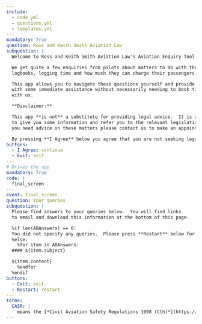 ```yml
---
include:
  - code.yml
  - questions.yml
  - templates.yml
---
mandatory: True
question: Ross and Keith Smith Aviation Law
subquestion: |
  Welcome to Ross and Keith Smith Aviation Law's Aviation Enquiry Tool.

  We get quite a few enquiries from pilots about matters to do with their
  logbooks, logging time and how much they can charge their passengers.

  This app allows you to navigate these questions yourself and provide you
  with some immediate assistance without necessarily needing to book time
  with us.

  **Disclaimer:**

  This app **is not** a substitute for providing legal advice.  It is a means
  to give you some information and refer you to the relevant legislation.  If
  you need advice on these matters please contact us to make an appointment.

  By pressing **I Agree** below you agree that you are not seeking legal advice.
buttons:
  - I Agree: continue
  - Exit: exit
---
# Drives the app
mandatory: True
code: |
  final_screen
---
event: final_screen
question: Your queries
subquestion: |
  Please find answers to your queries below.  You will find links
  to email and download this information at the bottom of this page.

  %if len(ABAnswers) == 0:
  You did not specify any queries.  Please press **Restart** below for another attempt.
  %else:
    %for item in ABAnswers:
  #### ${item.subject}

  ${item.content}
    %endfor
  %endif
buttons:
  - Exit: exit
  - Restart: restart
---
terms:
  CASR: |
    means the [*Civil Aviation Safety Regulations 1998 (Cth)*](https://www.legislation.gov.au/F1998B00220/2017-09-12/text)
---
```